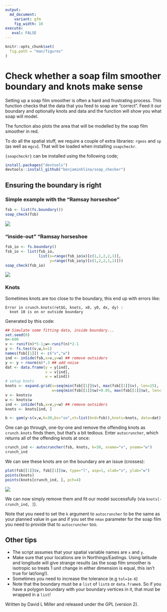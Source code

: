 ```yaml
---
output:
  md_document:
    variant: gfm
    fig_width: 10
execute:
   eval: FALSE
---
```


```r
knitr::opts_chunk$set(
  fig.path = "man/figures"
)
```


# Check whether a soap film smoother boundary and knots make sense

Setting up a soap film smoother is often a hard and frustrating process. This function checks that the data that you feed to soap are "correct". Feed it our boundary and optionally knots and data and the function will show you what soap will model.

The function also plots the area that will be modelled by the soap film smoother in red.

To do all the spatial stuff, we require a couple of extra libraries: `rgeos` and `sp` (as well as `mgcv`). That will be loaded when installing `soapcheckr`. 

`{soapcheckr}` can be installed using the following code; 

```r
install.packages("devtools")
devtools::install_github("benjaminhlina/soap_checker")
```



## Ensuring the boundary is right

### Simple example with the "Ramsay horseshoe"

```r
fsb <- list(fs.boundary())
soap_check(fsb)
```
![](./man/figures/ramsay-1.png)

### "inside-out" "Ramsay horseshoe

```r
fsb_io <- fs.boundary()
fsb_io <- list(fsb_io,
               list(x=range(fsb_io$x)[c(1,1,2,2,1)],
                    y=range(fsb_io$y)[c(1,2,2,1,1)]))
soap_check(fsb_io)
```
![](./man/figures/ramsay-inverse-1.png)

### Knots

Sometimes knots are too close to the boundary, this end up with errors like:

```
Error in crunch.knots(ret$G, knots, x0, y0, dx, dy) :
  knot 10 is on or outside boundary
```

Generated by this code:

```r
## Simulate some fitting data, inside boundary...
set.seed(0)
n<-600
v <- runif(n)*5-1;w<-runif(n)*2-1
y <- fs.test(v,w,b=1)
names(fsb[[1]]) <- c("v","w")
ind <- inSide(fsb,x=v,y=w) ## remove outsiders
y <- y + rnorm(n)*.3 ## add noise
dat <- data.frame(y = y[ind],
                  v = v[ind],
                  w = w[ind])
# setup knots
knots <- expand.grid(v=seq(min(fsb[[1]]$v), max(fsb[[1]]$v), len=15),
                     w=seq(min(fsb[[1]]$w)+0.05, max(fsb[[1]]$w), len=10))
v <- knots$v
w <- knots$w
ind <- inSide(fsb,x=v,y=w) ## remove outsiders
knots <- knots[ind, ]
```
```r
b <- gam(y~s(v,w,k=30,bs="so",xt=list(bnd=fsb)),knots=knots, data=dat)
```

One can go through, one-by-one and remove the offending knots as `crunch.knots` finds them, but that's a bit tedious. Enter `autocruncher`, which returns all of the offending knots at once:

```r
crunch_ind <- autocruncher(fsb, knots, k=30, xname="v", yname="w")
crunch_ind
```

We can see these knots are on the boundary are an issue (crosses):

```r
plot(fsb[[1]]$v, fsb[[1]]$w, type="l", asp=1, xlab="v", ylab="w")
points(knots)
points(knots[crunch_ind, ], pch=4)
```

![](./man/figures/plot-crunch-1.png)

We can now simply remove them and fit our model successfully (via `knots[-crunch_ind, ]`).

Note that you need to set the `k` argument to `autocruncher` to be the same as your planned value in `gam` and if you set the `nmax` parameter for the soap film you need to provide that to `autocruncher` too.

## Other tips

* The script assumes that your spatial variable names are `x` and `y`.
* Make sure that your locations are in Northings/Eastings. Using latitude and longitude will give strange results (as the soap film smoother is isotropic so treats 1 unit change in either dimension is equal, this isn't true for lat/long!).
* Sometimes you need to increase the tolerance (e.g `tol=1e-6`)
* Note that the boundary must be a `list` of `list`s or `data.frame`s. So if you have a polygon boundary with your boundary vertices in it, that must be wrapped in a `list`!


Written by David L Miller and released under the GPL (version 2).
